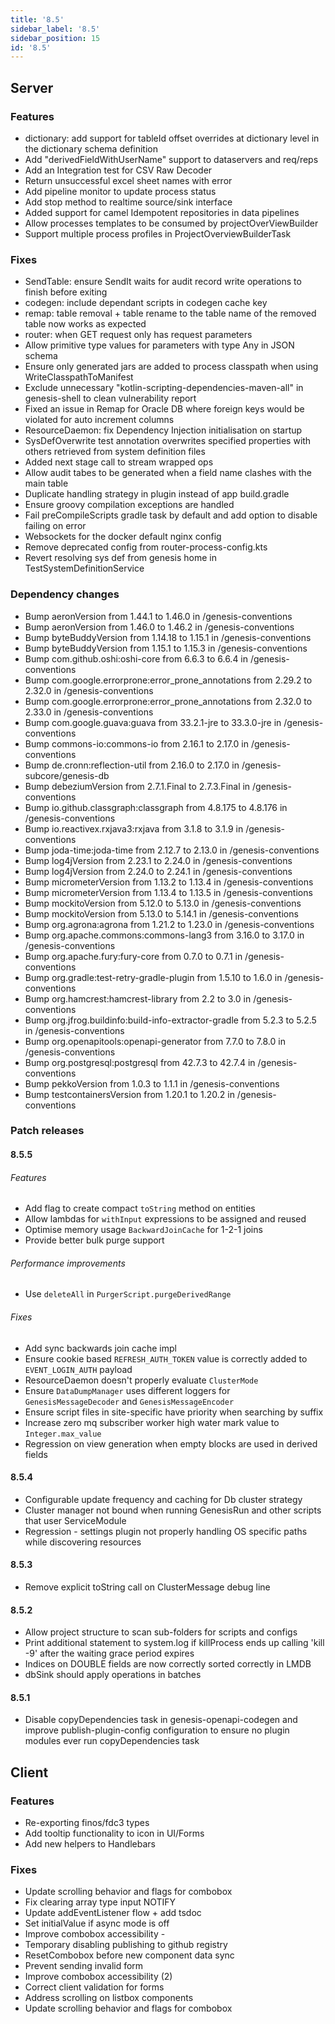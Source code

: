```yaml
---
title: '8.5'
sidebar_label: '8.5'
sidebar_position: 15
id: '8.5'
---
```


## Server

### Features

- dictionary: add support for tableId offset overrides at dictionary level in the dictionary schema definition 
- Add "derivedFieldWithUserName" support to dataservers and req/reps 
- Add an Integration test for CSV Raw Decoder 
- Return unsuccessful excel sheet names with error
- Add pipeline monitor to update process status 
- Add stop method to realtime source/sink interface 
- Added support for camel Idempotent repositories in data pipelines 
- Allow processes templates to be consumed by projectOverViewBuilder 
- Support multiple process profiles in ProjectOverviewBuilderTask  

### Fixes

- SendTable: ensure SendIt waits for audit record write operations to finish before exiting 
- codegen: include dependant scripts in codegen cache key 
- remap: table removal + table rename to the table name of the removed table now works as expected 
- router: when GET request only has request parameters 
- Allow primitive type values for parameters with type Any in JSON schema 
- Ensure only generated jars are added to process classpath when using WriteClasspathToManifest 
- Exclude unnecessary "kotlin-scripting-dependencies-maven-all" in genesis-shell to clean vulnerability report 
- Fixed an issue in Remap for Oracle DB where foreign keys would be violated for auto increment columns
- ResourceDaemon: fix Dependency Injection initialisation on startup 
- SysDefOverwrite test annotation overwrites specified properties with others retrieved from system definition files 
- Added next stage call to stream wrapped ops 
- Allow audit tabes to be generated when a field name clashes with the main table 
- Duplicate handling strategy in plugin instead of app build.gradle 
- Ensure groovy compilation exceptions are handled 
- Fail preCompileScripts gradle task by default and add option to disable failing on error 
- Websockets for the docker default nginx config 
- Remove deprecated config from router-process-config.kts 
- Revert resolving sys def from genesis home in TestSystemDefinitionService

### Dependency changes

- Bump aeronVersion from 1.44.1 to 1.46.0 in /genesis-conventions
- Bump aeronVersion from 1.46.0 to 1.46.2 in /genesis-conventions
- Bump byteBuddyVersion from 1.14.18 to 1.15.1 in /genesis-conventions 
- Bump byteBuddyVersion from 1.15.1 to 1.15.3 in /genesis-conventions 
- Bump com.github.oshi:oshi-core from 6.6.3 to 6.6.4 in /genesis-conventions 
- Bump com.google.errorprone:error_prone_annotations from 2.29.2 to 2.32.0 in /genesis-conventions 
- Bump com.google.errorprone:error_prone_annotations from 2.32.0 to 2.33.0 in /genesis-conventions 
- Bump com.google.guava:guava from 33.2.1-jre to 33.3.0-jre in /genesis-conventions 
- Bump commons-io:commons-io from 2.16.1 to 2.17.0 in /genesis-conventions 
- Bump de.cronn:reflection-util from 2.16.0 to 2.17.0 in /genesis-subcore/genesis-db 
- Bump debeziumVersion from 2.7.1.Final to 2.7.3.Final in /genesis-conventions 
- Bump io.github.classgraph:classgraph from 4.8.175 to 4.8.176 in /genesis-conventions 
- Bump io.reactivex.rxjava3:rxjava from 3.1.8 to 3.1.9 in /genesis-conventions 
- Bump joda-time:joda-time from 2.12.7 to 2.13.0 in /genesis-conventions 
- Bump log4jVersion from 2.23.1 to 2.24.0 in /genesis-conventions 
- Bump log4jVersion from 2.24.0 to 2.24.1 in /genesis-conventions 
- Bump micrometerVersion from 1.13.2 to 1.13.4 in /genesis-conventions 
- Bump micrometerVersion from 1.13.4 to 1.13.5 in /genesis-conventions 
- Bump mockitoVersion from 5.12.0 to 5.13.0 in /genesis-conventions 
- Bump mockitoVersion from 5.13.0 to 5.14.1 in /genesis-conventions 
- Bump org.agrona:agrona from 1.21.2 to 1.23.0 in /genesis-conventions 
- Bump org.apache.commons:commons-lang3 from 3.16.0 to 3.17.0 in /genesis-conventions 
- Bump org.apache.fury:fury-core from 0.7.0 to 0.7.1 in /genesis-conventions 
- Bump org.gradle:test-retry-gradle-plugin from 1.5.10 to 1.6.0 in /genesis-conventions 
- Bump org.hamcrest:hamcrest-library from 2.2 to 3.0 in /genesis-conventions 
- Bump org.jfrog.buildinfo:build-info-extractor-gradle from 5.2.3 to 5.2.5 in /genesis-conventions 
- Bump org.openapitools:openapi-generator from 7.7.0 to 7.8.0 in /genesis-conventions 
- Bump org.postgresql:postgresql from 42.7.3 to 42.7.4 in /genesis-conventions 
- Bump pekkoVersion from 1.0.3 to 1.1.1 in /genesis-conventions 
- Bump testcontainersVersion from 1.20.1 to 1.20.2 in /genesis-conventions

### Patch releases

#### 8.5.5

###### Features

- Add flag to create compact `toString` method on entities 
- Allow lambdas for `withInput` expressions to be assigned and reused 
- Optimise memory usage `BackwardJoinCache` for 1-2-1 joins 
- Provide better bulk purge support 

###### Performance improvements
- Use `deleteAll` in `PurgerScript.purgeDerivedRange` 

###### Fixes

- Add sync backwards join cache impl 
- Ensure cookie based `REFRESH_AUTH_TOKEN` value is correctly added to `EVENT_LOGIN_AUTH` payload 
- ResourceDaemon doesn't properly evaluate `ClusterMode` 
- Ensure `DataDumpManager` uses different loggers for `GenesisMessageDecoder` and `GenesisMessageEncoder` 
- Ensure script files in site-specific have priority when searching by suffix 
- Increase zero mq subscriber worker high water mark value to `Integer.max_value` 
- Regression on view generation when empty blocks are used in derived fields

#### 8.5.4

- Configurable update frequency and caching for Db cluster strategy
- Cluster manager not bound when running GenesisRun and other scripts that user ServiceModule
- Regression - settings plugin not properly handling OS specific paths while discovering resources

#### 8.5.3

- Remove explicit toString call on ClusterMessage debug line

#### 8.5.2

- Allow project structure to scan sub-folders for scripts and configs
- Print additional statement to system.log if killProcess ends up calling 'kill -9' after the waiting grace period expires
- Indices on DOUBLE fields are now correctly sorted correctly in LMDB
- dbSink should apply operations in batches

#### 8.5.1

- Disable copyDependencies task in genesis-openapi-codegen and improve publish-plugin-config configuration to ensure no plugin modules ever run copyDependencies task

## Client

### Features

- Re-exporting finos/fdc3 types
- Add tooltip functionality to icon in UI/Forms 
- Add new helpers to Handlebars

### Fixes

- Update scrolling behavior and flags for combobox
- Fix clearing array type input NOTIFY
- Update addEventListener flow + add tsdoc
- Set initialValue if async mode is off 
- Improve combobox accessibility - 
- Temporary disabling publishing to github registry 
- ResetCombobox before new component data sync 
- Prevent sending invalid form 
- Improve combobox accessibility (2)
- Correct client validation for forms 
- Address scrolling on listbox components 
- Update scrolling behavior and flags for combobox
